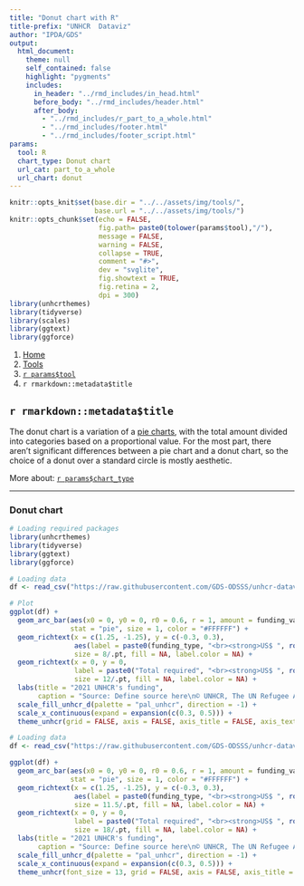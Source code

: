 ```yaml
---
title: "Donut chart with R"
title-prefix: "UNHCR  Dataviz"
author: "IPDA/GDS"
output:
  html_document:
    theme: null
    self_contained: false
    highlight: "pygments"
    includes:
      in_header: "../rmd_includes/in_head.html"
      before_body: "../rmd_includes/header.html"
      after_body:
        - "../rmd_includes/r_part_to_a_whole.html"
        - "../rmd_includes/footer.html"
        - "../rmd_includes/footer_script.html"
params:
  tool: R
  chart_type: Donut chart
  url_cat: part_to_a_whole
  url_chart: donut
---
```


```r
knitr::opts_knit$set(base.dir = "../../assets/img/tools/",
                     base.url = "../../assets/img/tools/")
knitr::opts_chunk$set(echo = FALSE,
                      fig.path= paste0(tolower(params$tool),"/"),
                      message = FALSE,
                      warning = FALSE,
                      collapse = TRUE,
                      comment = "#>",
                      dev = "svglite",
                      fig.showtext = TRUE,
                      fig.retina = 2,
                      dpi = 300)
library(unhcrthemes)
library(tidyverse)
library(scales)
library(ggtext)
library(ggforce)
```

<main id="tools" class="container mt-5">

<!-- Breadcrumb is filled automatically with the text from Title and Tool parameter in YAML --> 
<nav aria-label="breadcrumb">
    <ol class="breadcrumb">
        <li class="breadcrumb-item"><a href="../../">Home</a></li>
        <li class="breadcrumb-item"><a href="../">Tools</a></li>
        <li class="breadcrumb-item"><a href="../`r tolower(params$tool)`/">`r params$tool`</a></li>
        <li class="breadcrumb-item active" aria-current="page">`r rmarkdown::metadata$title`</li>
    </ol>
</nav>

<!-- Intro header --> 
<div class="my-5 text-center">

## `r rmarkdown::metadata$title`

<div class="row justify-content-center">
<div class="col-lg-8">

<!-- Only text to change below, the rest comes from the YAML --> 
The donut chart is a variation of a [pie charts](../../chart_gallery/part_to_a_whole.html#pie), with the total amount divided into categories based on a proportional value. For the most part, there aren’t significant differences between a pie chart and a donut chart, so the choice of a donut over a standard circle is mostly aesthetic.

More about: <a href="../../chart_gallery/`r params$url_cat`.html#`r params$url_chart`">`r params$chart_type`</a>

</div>
</div>
</div>


----

<!-- Beginning of section, should be preceded by hr (----) --> 
<section class="my-5">

### Donut chart

<div class="row">

<!-- First column for large screen --> 
<div class="col-lg-6">

```r
# Loading required packages
library(unhcrthemes)
library(tidyverse)
library(ggtext)
library(ggforce)

# Loading data
df <- read_csv("https://raw.githubusercontent.com/GDS-ODSSS/unhcr-dataviz-platform/master/data/part_to_a_whole/donut.csv")

# Plot
ggplot(df) +
  geom_arc_bar(aes(x0 = 0, y0 = 0, r0 = 0.6, r = 1, amount = funding_value, fill = funding_type),
               stat = "pie", size = 1, color = "#FFFFFF") +
  geom_richtext(x = c(1.25, -1.25), y = c(-0.3, 0.3),
                aes(label = paste0(funding_type, "<br><strong>US$ ", round(funding_value/1e9,2), "B</strong>","<br>", round(100*funding_value/sum(funding_value),1), "%")),
                size = 8/.pt, fill = NA, label.color = NA) +
  geom_richtext(x = 0, y = 0, 
                label = paste0("Total required", "<br><strong>US$ ", round(sum(df$funding_value)/1e9,2), "B</strong>"),
                size = 12/.pt, fill = NA, label.color = NA) +
  labs(title = "2021 UNHCR's funding",
       caption = "Source: Define source here\n© UNHCR, The UN Refugee Agency") +
  scale_fill_unhcr_d(palette = "pal_unhcr", direction = -1) +
  scale_x_continuous(expand = expansion(c(0.3, 0.5))) +
  theme_unhcr(grid = FALSE, axis = FALSE, axis_title = FALSE, axis_text = FALSE, legend = FALSE)
```

</div>
<!-- End First column --->

<!-- Second column for large screen --> 
<div class="col-lg-6">


```r
# Loading data
df <- read_csv("https://raw.githubusercontent.com/GDS-ODSSS/unhcr-dataviz-platform/master/data/part_to_a_whole/donut.csv")

ggplot(df) +
  geom_arc_bar(aes(x0 = 0, y0 = 0, r0 = 0.6, r = 1, amount = funding_value, fill = funding_type),
               stat = "pie", size = 1, color = "#FFFFFF") +
  geom_richtext(x = c(1.25, -1.25), y = c(-0.3, 0.3),
                aes(label = paste0(funding_type, "<br><strong>US$ ", round(funding_value/1e9,2), "B</strong>","<br>", round(100*funding_value/sum(funding_value),1), "%")),
                size = 11.5/.pt, fill = NA, label.color = NA) +
  geom_richtext(x = 0, y = 0, 
                label = paste0("Total required", "<br><strong>US$ ", round(sum(df$funding_value)/1e9,2), "B</strong>"),
                size = 18/.pt, fill = NA, label.color = NA) +
  labs(title = "2021 UNHCR's funding",
       caption = "Source: Define source here\n© UNHCR, The UN Refugee Agency") +
  scale_fill_unhcr_d(palette = "pal_unhcr", direction = -1) +
  scale_x_continuous(expand = expansion(c(0.3, 0.5))) +
  theme_unhcr(font_size = 13, grid = FALSE, axis = FALSE, axis_title = FALSE, axis_text = FALSE, legend = FALSE)
```

</div>
<!-- End Second column --->

</div>
</section>
<!-- End of section --->

<!-- To add sections just copy the whole code between the above section tag --->

</main>
